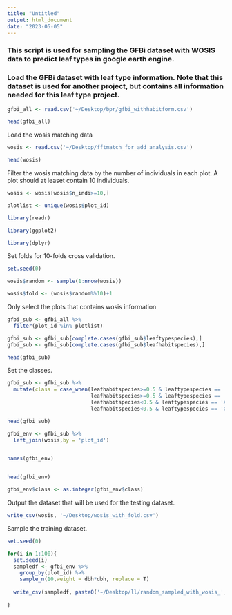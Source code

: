 ```yaml
---
title: "Untitled"
output: html_document
date: "2023-05-05"
---
```



### This script is used for sampling the GFBi dataset with WOSIS data to predict leaf types in google earth engine. 

### Load the GFBi dataset with leaf type information. Note that this dataset is used for another project, but contains all information needed for this leaf type project.

```R

gfbi_all <- read.csv('~/Desktop/bpr/gfbi_withhabitform.csv')

head(gfbi_all)

```


Load the wosis matching data
```R

wosis <- read.csv('~/Desktop/fftmatch_for_add_analysis.csv')

head(wosis)

```


Filter the wosis matching data by the number of individuals in each plot. A plot should at leaset contain 10 individuals.
```R

wosis <- wosis[wosis$n_indi>=10,]
```




```R
plotlist <- unique(wosis$plot_id)

```



```R
library(readr)

library(ggplot2)

library(dplyr)

```

Set folds for 10-folds cross validation.

```R

set.seed(0)

wosis$random <- sample(1:nrow(wosis))

wosis$fold <- (wosis$random%%10)+1

```


Only select the plots that contains wosis information
```R

gfbi_sub <- gfbi_all %>%
  filter(plot_id %in% plotlist)

gfbi_sub <- gfbi_sub[complete.cases(gfbi_sub$leaftypespecies),]
gfbi_sub <- gfbi_sub[complete.cases(gfbi_sub$leafhabitspecies),]

head(gfbi_sub)


```

Set the classes.


```R

gfbi_sub <- gfbi_sub %>%
  mutate(class = case_when(leafhabitspecies>=0.5 & leaftypespecies == 'A' ~ 0,
                           leafhabitspecies>=0.5 & leaftypespecies == 'G' ~ 2,
                           leafhabitspecies<0.5 & leaftypespecies == 'A' ~ 1,
                           leafhabitspecies<0.5 & leaftypespecies == 'G' ~ 3))


```

```R
head(gfbi_sub)

```


```R

gfbi_env <- gfbi_sub %>%
  left_join(wosis,by = 'plot_id')


names(gfbi_env)


head(gfbi_env)


```

```R

gfbi_env$class <- as.integer(gfbi_env$class)
```



Output the dataset that will be used for the testing dataset. 
```R

write_csv(wosis, '~/Desktop/wosis_with_fold.csv')


```

Sample the training dataset. 

```R
set.seed(0)

for(i in 1:100){
  set.seed(i)
  sampledf <- gfbi_env %>%
    group_by(plot_id) %>%
    sample_n(10,weight = dbh*dbh, replace = T)
  
  write_csv(sampledf, paste0('~/Desktop/ll/random_sampled_with_wosis_',i,'with_fold_with_env_20230505.csv'))
  
}

```





